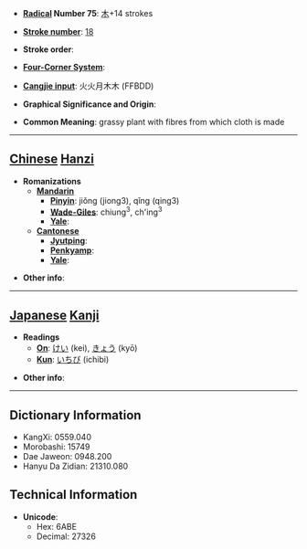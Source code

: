 * '''[[Wiktionary:Chinese radical index| Radical]] Number 75''': [[Wiktionary:Chinese radical index 木|木]]+14 strokes

* '''[[Wiktionary:Chinese total strokes index|Stroke number]]''': [[Wiktionary:Chinese total strokes index 18|18]]

* '''Stroke order''': 

* '''[[Wiktionary:Chinese four corner index|Four-Corner System]]''': 

* '''[[Wiktionary:Chinese Cangjie index|Cangjie input]]''': 火火月木木 (FFBDD)

* '''Graphical Significance and Origin''': 

* '''Common Meaning''': grassy plant with fibres from which cloth is made

----

== [[Chinese]] [[Hanzi]] ==

* '''Romanizations'''
** '''[[Mandarin]]'''
*** '''[[Pinyin]]''': jiǒng (jiong3), qǐng (qing3)
*** '''[[Wade-Giles]]''': chiung<sup>3</sup>, ch'ing<sup>3</sup>
*** '''[[Yale]]''': 
** '''[[Cantonese]]'''
*** '''[[Jyutping]]''':
*** '''[[Penkyamp]]''': 
*** '''[[Yale]]''': 

* '''Other info''': 

----

== [[Japanese]] [[Kanji]] ==

* '''Readings'''
** '''[[On]]''': [[けい]] (kei), [[きょう]] (kyō)
** '''[[Kun]]''': [[いちび]] (ichibi)

* '''Other info''':  

----

== Dictionary Information ==

* KangXi: 0559.040
* Morobashi: 15749
* Dae Jaweon: 0948.200
* Hanyu Da Zidian: 21310.080

== Technical Information ==

* '''Unicode''':
** Hex: 6ABE
** Decimal: 27326